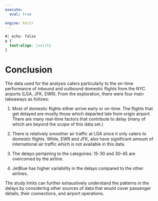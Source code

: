 ```yaml
---
execute:
  eval: true

engine: knitr
---
```


```css
#| echo: false
p {
  text-align: justify
}
```

# Conclusion

The data used for the analysis caters particularly to the on-time performance of inbound and outbound domestic flights from the NYC airports (LGA, JFK, EWR). From the exploration, there were four main takeaways as follows:

1.  Most of domestic flights either arrive early or on-time. The flights that get delayed are mostly those which departed late from origin airport. There are many real-time factors that contribute to delay (many of which are beyond the scope of this data set.)

2.  There is relatively smoother air traffic at LGA since it only caters to domestic flights. While, EWR and JFK, also have significant amount of international air traffic which is not available in this data.

3.  The delays pertaining to the categories: 15-30 and 30-45 are overcomed by the airline.

4.  JetBlue has higher variability in the delays compared to the other airlines.

The study limits can further exhaustively understand the patterns in the delays by considering other sources of data that would cover passenger details, their connections, and airport operations.

